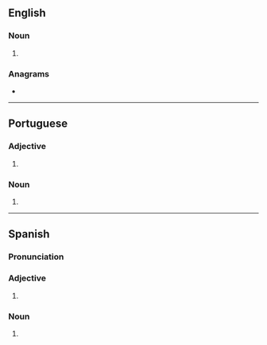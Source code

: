 {{also|Anglos|angļos}}
==English==

===Noun===
{{head|en|noun form}}

# {{plural of|en|anglo}}

===Anagrams===
* {{anagrams|en|a=aglnos|langos|logans|longas|slogan}}

----

==Portuguese==

===Adjective===
{{head|pt|adjective form|g=m-p}}

# {{adj form of|pt|anglo||m|p}}

===Noun===
{{head|pt|noun form|g=m-p}}

# {{plural of|pt|anglo}}

----

==Spanish==

===Pronunciation===
{{es-pr}}

===Adjective===
{{head|es|adjective form|g=m-p}}

# {{adj form of|es|anglo||m|p}}

===Noun===
{{head|es|noun form|g=m-p}}

# {{noun form of|es|anglo||p}}